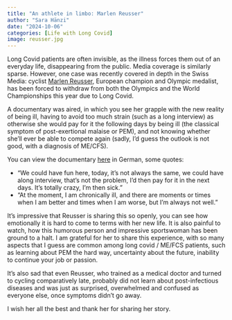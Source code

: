```yaml
---
title: "An athlete in limbo: Marlen Reusser"
author: "Sara Hänzi"
date: "2024-10-06"
categories: [Life with Long Covid]
image: reusser.jpg
---
```


Long Covid patients are often invisible, as the illness forces them out of an everyday life, disappearing from the public. Media coverage is similarly sparse. However, one case was recently covered in depth in the Swiss Media: cyclist [Marlen Reusser](https://marlenreusser.com/), European champion and Olympic medalist, has been forced to withdraw from both the Olympics and the World Championships this year due to Long Covid. 

A documentary was aired, in which you see her grapple with the new reality of being ill, having to avoid too much strain (such as a long interview) as otherwise she would pay for it the following days by being ill (the classical symptom of post-exertional malaise or PEM), and not knowing whether she'll ever be able to compete again (sadly, I'd guess the outlook is not good, with a diagnosis of ME/CFS).

You can view the documentary [here](https://www.srf.ch/play/tv/-/video/-?urn=urn:srf:video:56fb11e2-d5c4-462d-850e-40eb9c680383) in German, some quotes:

- "We could have fun here, today, it's not always the same, we could have along interview, that's not the problem, I'd then pay for it in the next days. It's totally crazy, I'm then sick."
- "At the moment, I am chronically ill, and there are moments or times when I am better and times when I am worse, but I'm always not well."

It's impressive that Reusser is sharing this so openly, you can see how emotionally it is hard to come to terms with her new life. It is also painful to watch, how this humorous person and impressive sportswoman has been ground to a halt. I am grateful for her to share this experience, with so many aspects that I guess are common among long covid / ME/FCS patients, such as learning about PEM the hard way, uncertainty about the future, inability to continue your job or passion. 

It's also sad that even Reusser, who trained as a medical doctor and turned to cycling comparatively late, probably did not learn about post-infectious diseases and was just as surprised, overwhelmed and confused as everyone else, once symptoms didn't go away.

I wish her all the best and thank her for sharing her story.